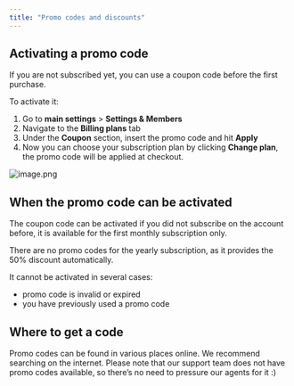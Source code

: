 ```yaml
---
title: "Promo codes and discounts"
---
```


## Activating a promo code

If you are not subscribed yet, you can use a coupon code before the first purchase.

To activate it:

1. Go to **main settings** \> **Settings & Members**
2. Navigate to the **Billing plans** tab
3. Under the **Coupon** section, insert the promo code and hit **Apply**
4. Now you can choose your subscription plan by clicking **Change plan**, the promo code will be applied at checkout.

![image.png](/images/image.png)

## When the promo code can be activated

The coupon code can be activated if you did not subscribe on the account before, it is available for the first monthly subscription only.

There are no promo codes for the yearly subscription, as it provides the 50% discount automatically.

It cannot be activated in several cases:

- promo code is invalid or expired
- you have previously used a promo code

## Where to get a code

Promo codes can be found in various places online. We recommend searching on the internet. Please note that our support team does not have promo codes available, so there’s no need to pressure our agents for it :)